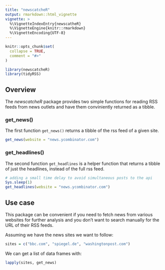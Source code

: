 ```yaml
---
title: "newscatcheR"
output: rmarkdown::html_vignette
vignette: >
  %\VignetteIndexEntry{newscatheR}
  %\VignetteEngine{knitr::rmarkdown}
  %\VignetteEncoding{UTF-8}
---
```


```r
knitr::opts_chunk$set(
  collapse = TRUE,
  comment = "#>"
)
```

```r
library(newscatcheR)
library(tidyRSS)
```

## Overview

The _newscatcheR_ package provides two simple functions for reading RSS feeds from news outlets and have them conviniently returned as a tibble.

### get_news()

The first function `get_news()` returns a tibble of the rss feed of a given site.
```r
get_news(website = "news.ycombinator.com")
```

### get_headlines()

The second function `get_headlines` is a helper function that returns a tibble of just the headlines, instead of the full rss feed.
```r
# adding a small time delay to avoid simultaneous posts to the api
Sys.sleep(1)
get_headlines(website = "news.ycombinator.com")
```

## Use case

This package can be convenient if you need to fetch news from various websites for further analysis and you don't want to search manually for the URL of their RSS feeds.

Assuming we have the news sites we want to follow:

```r
sites = c("bbc.com", "spiegel.de", "washingtonpost.com")
```

We can get a list of data frames with:

```r
lapply(sites, get_news)
```
